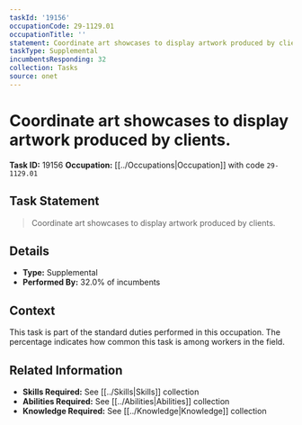 ```yaml
---
taskId: '19156'
occupationCode: 29-1129.01
occupationTitle: ''
statement: Coordinate art showcases to display artwork produced by clients.
taskType: Supplemental
incumbentsResponding: 32
collection: Tasks
source: onet
---
```

# Coordinate art showcases to display artwork produced by clients.

**Task ID:** 19156
**Occupation:** [[../Occupations|Occupation]] with code `29-1129.01`

## Task Statement

> Coordinate art showcases to display artwork produced by clients.

## Details

- **Type:** Supplemental
- **Performed By:** 32.0% of incumbents

## Context

This task is part of the standard duties performed in this occupation. The percentage indicates how common this task is among workers in the field.

## Related Information

- **Skills Required:** See [[../Skills|Skills]] collection
- **Abilities Required:** See [[../Abilities|Abilities]] collection
- **Knowledge Required:** See [[../Knowledge|Knowledge]] collection
